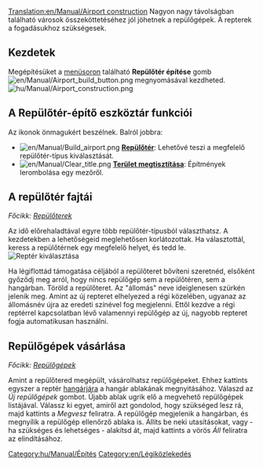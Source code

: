 [[Translation:en/Manual/Airport construction]]
{{hu/Manual/Tartalomjegyzék}}
Nagyon nagy távolságban található városok összeköttetéséhez jól jöhetnek a repülőgépek. A repterek a fogadásukhoz szükségesek.

==Kezdetek==

Megépítésüket a [[hu/Menüsor|menüsoron]] található '''Repülőtér építése''' gomb [[File:en/Manual/Airport build button.png]] megnyomásával kezdheted. 
[[File:hu/Manual/Airport construction.png|frame|none]]

==A Repülőtér-építő eszköztár funkciói==

Az ikonok önmagukért beszélnek. Balról jobbra:

* [[File:en/Manual/Build airport.png]] '''[[hu/Manual/Repülőterek|Repülőtér]]''': Lehetővé teszi a megfelelő repülőtér-típus kiválasztását.
* [[File:en/Manual/Clear title.png]] '''[[hu/Tárjendezés|Terület megtisztítása]]''': Építmények lerombolása egy mezőről.

==A repülőtér fajtái==
''Főcikk: [[hu/Manual/Repülőterek|Repülőterek]]''

Az idő előrehaladtával egyre több repülőtér-típusból választhatsz. A kezdetekben a lehetőségeid meglehetősen korlátozottak. Ha választottál, keress a repülőtérnek egy megfelelő helyet, és tedd le.
[[File:hu/Manual/Airport-selection1.png|none|frame|Reptér kiválasztása]]

Ha légiflottád támogatása céljából a repülőteret bővíteni szeretnéd, elsőként győződj meg arról, hogy nincs repülőgép sem a repülőtéren, sem a hangárban. Töröld a repülőteret. Az "állomás" neve ideiglenesen szürkén jelenik meg. Amint az új repteret elhelyezed a régi közelében, ugyanaz az állomásnév újra az eredeti színével fog megjelenni. Ettől kezdve a régi reptérrel kapcsolatban lévő valamennyi repülőgép az új, nagyobb repteret fogja automatikusan használni.

==Repülőgépek vásárlása==

''Főcikk: [[hu/Repülőgépek|Repülőgépek]]''

Amint a repülőtered megépült, vásárolhatsz repülőgépeket. Ehhez kattints egyszer a reptér [[hu/Manual/Járműtelepek|hangárjára]] a hangár ablakának megnyitásához. Válaszd az ''Új repülőgépek'' gombot. Újabb ablak ugrik elő a megvehető repülőgépek listájával. Válassz ki egyet, amiről azt gondolod, hogy szükséged lesz rá, majd kattints a ''Megvesz'' feliratra. A repülőgép megjelenik a hangárban, és megnyílik a repülőgép ellenőrző ablaka is. Állíts be neki utasításokat, vagy - ha szükséges és lehetséges - alakítsd át, majd kattints a vörös ''Áll'' feliratra az elindításához.

[[Category:hu/Manual/Építés]]
[[Category:en/Légiközlekedés]]